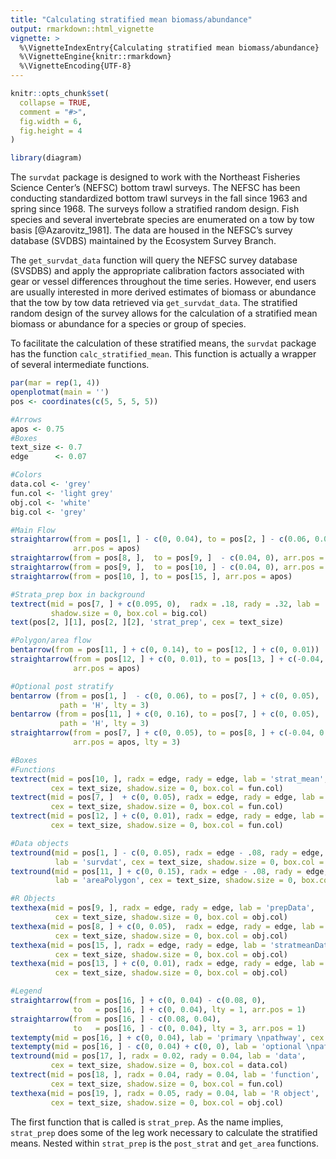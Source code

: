 ```yaml
---
title: "Calculating stratified mean biomass/abundance"
output: rmarkdown::html_vignette
vignette: >
  %\VignetteIndexEntry{Calculating stratified mean biomass/abundance}
  %\VignetteEngine{knitr::rmarkdown}
  %\VignetteEncoding{UTF-8}
---
```


```r
knitr::opts_chunk$set(
  collapse = TRUE,
  comment = "#>",
  fig.width = 6, 
  fig.height = 4
)

library(diagram)
```

The `survdat` package is designed to work with the Northeast Fisheries Science Center's (NEFSC) bottom trawl surveys. The NEFSC has been conducting standardized bottom trawl surveys in the fall since 1963 and spring since 1968.  The surveys follow a stratified random design.  Fish species and several invertebrate species are enumerated on a tow by tow basis [@Azarovitz_1981]. The data are housed in the NEFSC's survey database (SVDBS) maintained by the Ecosystem Survey Branch.

The `get_survdat_data` function will query the NEFSC survey database (SVSDBS) and apply the appropriate calibration factors associated with gear or vessel differences throughout the time series.  However, end users are usually interested in more derived estimates of biomass or abundance that the tow by tow data retrieved via `get_survdat_data`. The stratified random design of the survey allows for the calculation of a stratified mean biomass or abundance for a species or group of species.

To facilitate the calculation of these stratified means, the `survdat` package has the function `calc_stratified_mean`.  This function is actually a wrapper of several intermediate functions.

```r
par(mar = rep(1, 4))
openplotmat(main = '')
pos <- coordinates(c(5, 5, 5, 5))

#Arrows
apos <- 0.75
#Boxes
text_size <- 0.7
edge      <- 0.07

#Colors
data.col <- 'grey'
fun.col <- 'light grey'
obj.col <- 'white'
big.col <- 'grey'

#Main Flow
straightarrow(from = pos[1, ] - c(0, 0.04), to = pos[2, ] - c(0.06, 0.04), 
              arr.pos = apos)
straightarrow(from = pos[8, ],  to = pos[9, ]  - c(0.04, 0), arr.pos = apos)
straightarrow(from = pos[9, ],  to = pos[10, ] - c(0.04, 0), arr.pos = apos)
straightarrow(from = pos[10, ], to = pos[15, ], arr.pos = apos)

#Strata_prep box in background
textrect(mid = pos[7, ] + c(0.095, 0),  radx = .18, rady = .32, lab = '', 
         shadow.size = 0, box.col = big.col)
text(pos[2, ][1], pos[2, ][2], 'strat_prep', cex = text_size)

#Polygon/area flow
bentarrow(from = pos[11, ] + c(0, 0.14), to = pos[12, ] + c(0, 0.01))
straightarrow(from = pos[12, ] + c(0, 0.01), to = pos[13, ] + c(-0.04, 0.01), 
              arr.pos = apos)

#Optional post stratify
bentarrow (from = pos[1, ]  - c(0, 0.06), to = pos[7, ] + c(0, 0.05),  
           path = 'H', lty = 3)
bentarrow (from = pos[11, ] + c(0, 0.16), to = pos[7, ] + c(0, 0.05),  
           path = 'H', lty = 3)
straightarrow(from = pos[7, ] + c(0, 0.05), to = pos[8, ] + c(-0.04, 0.05), 
              arr.pos = apos, lty = 3)

#Boxes
#Functions
textrect(mid = pos[10, ], radx = edge, rady = edge, lab = 'strat_mean',   
         cex = text_size, shadow.size = 0, box.col = fun.col)
textrect(mid = pos[7, ]  + c(0, 0.05), radx = edge, rady = edge, lab = 'post_strat',   
         cex = text_size, shadow.size = 0, box.col = fun.col)
textrect(mid = pos[12, ] + c(0, 0.01), radx = edge, rady = edge, lab = 'get_area',   
         cex = text_size, shadow.size = 0, box.col = fun.col)

#Data objects
textround(mid = pos[1, ] - c(0, 0.05), radx = edge - .08, rady = edge, 
          lab = 'survdat', cex = text_size, shadow.size = 0, box.col = data.col)
textround(mid = pos[11, ] + c(0, 0.15), radx = edge - .08, rady = edge, 
          lab = 'areaPolygon', cex = text_size, shadow.size = 0, box.col = data.col)

#R Objects
texthexa(mid = pos[9, ], radx = edge, rady = edge, lab = 'prepData',
          cex = text_size, shadow.size = 0, box.col = obj.col)
texthexa(mid = pos[8, ] + c(0, 0.05),  radx = edge, rady = edge, lab = 'poststratData',
          cex = text_size, shadow.size = 0, box.col = obj.col)
texthexa(mid = pos[15, ], radx = edge, rady = edge, lab = 'stratmeanData',
          cex = text_size, shadow.size = 0, box.col = obj.col)
texthexa(mid = pos[13, ] + c(0, 0.01), radx = edge, rady = edge, lab = 'strataArea',
          cex = text_size, shadow.size = 0, box.col = obj.col)

#Legend
straightarrow(from = pos[16, ] + c(0, 0.04) - c(0.08, 0), 
              to   = pos[16, ] + c(0, 0.04), lty = 1, arr.pos = 1)
straightarrow(from = pos[16, ] - c(0.08, 0.04), 
              to   = pos[16, ] - c(0, 0.04), lty = 3, arr.pos = 1)
textempty(mid = pos[16, ] + c(0, 0.04), lab = 'primary \npathway', cex = text_size)
textempty(mid = pos[16, ] - c(0, 0.04) + c(0, 0), lab = 'optional \npathway', cex = text_size)
textround(mid = pos[17, ], radx = 0.02, rady = 0.04, lab = 'data',
         cex = text_size, shadow.size = 0, box.col = data.col)
textrect(mid = pos[18, ], radx = 0.04, rady = 0.04, lab = 'function',
         cex = text_size, shadow.size = 0, box.col = fun.col)
texthexa(mid = pos[19, ], radx = 0.05, rady = 0.04, lab = 'R object',
         cex = text_size, shadow.size = 0, box.col = obj.col)
```

The first function that is called is `strat_prep`.  As the name implies, `strat_prep` does some of the leg work necessary to calculate the stratified means.  Nested within `strat_prep` is the `post_strat` and `get_area` functions.


